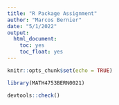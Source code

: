 ```yaml
---
title: "R Package Assignment"
author: "Marcos Bernier"
date: "5/1/2022"
output: 
  html_document:
    toc: yes
    toc_float: yes
---
```


```r
knitr::opts_chunk$set(echo = TRUE)
```

 
```r
library(MATH4753BERN0021)

devtools::check()
```

